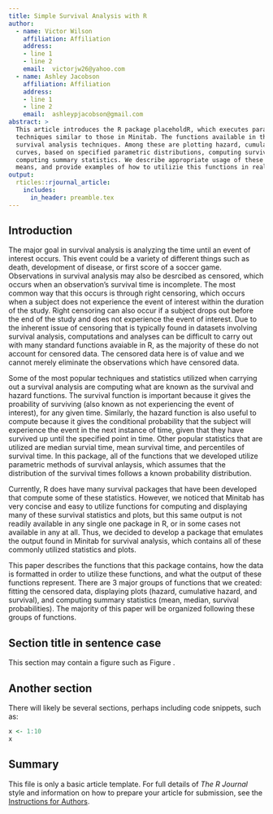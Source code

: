 ```yaml
---
title: Simple Survival Analysis with R
author:
  - name: Victor Wilson
    affiliation: Affiliation
    address:
    - line 1
    - line 2
    email:  victorjw26@yahoo.com
  - name: Ashley Jacobson
    affiliation: Affiliation
    address:
    - line 1
    - line 2
    email:  ashleypjacobson@gmail.com
abstract: >
  This article introduces the R package placeholdR, which executes parametric survival analysis
  techniques similar to those in Minitab. The functions available in this package carry out basic
  survival analysis techniques. Among these are plotting hazard, cumulative hazard, and survival
  curves, based on specified parametric distributions, computing survival probabilites, and
  computing summary statistics. We describe appropriate usage of these functions, what the output
  means, and provide examples of how to utilizie this functions in real-world datasets. 
output:
  rticles::rjournal_article:
    includes:
      in_header: preamble.tex
---
```


## Introduction

The major goal in survival analysis is analyzing the time until an event of interest occurs. This event could be a variety of different things such as death, development of disease, or first score of a soccer game. Observations in survival analysis may also be desrcibed as censored, which occurs
when an observation's survival time is incomplete. The most common way that this occurs is through right censoring, which occurs when a subject does not experience the event of interest within the duration of the study. Right censoring can also occur if a subject drops out before the end of the study and does not experience the event of interest. Due to the inherent issue of censoring that is typically found in datasets involving survival analysis, computations and analyses can be difficult to carry out with many standard functions avaiable in R, as the majority of these do not account for censored data. The censored data here is of value and we cannot merely eliminate the observations which have censored data. 

Some of the most popular techniques and statistics utilized when carrying out a survival analysis are computing what are known as the survival and hazard functions. The survival function is important because it gives the proability of surviving (also known as not experiencing the event of interest), for any given time. Similarly, the hazard function is also useful to compute because it gives the conditional probability that the subject will experience the event in the next instance of time, given that they have survived up until the specified point in time. Other popular statistics that are utilized are median survial time, mean survival time, and percentiles of survival time. In this package, all of the functions that we developed utilize parametric methods of survival anlaysis, which assumes that the distribution of the survival times follows a known probability distribution. 

Currently, R does have many survival packages that have been developed that compute some of these statistics. However, we noticed that Minitab has very concise and easy to utilize functions for computing and displaying many of these survival statistics and plots, but this same output is not readily available in any single one package in R, or in some cases not available in any at all. Thus, we decided to develop a package that emulates the output found in Minitab for survival analysis, which contains all of these commonly utilized statistics and plots.

This paper describes the functions that this package contains, how the data is formatted in order to utilize these functions, and what the output of these functions represent. There are 3 major groups of functions that we created: fitting the censored data, displaying plots (hazard, cumulative hazard, and survival), and computing summary statistics (mean, median, survival probabilities). The majority of this paper will be organized following these groups of functions. 

## Section title in sentence case

This section may contain a figure such as Figure \ref{figure:rlogo}.

\begin{figure}[htbp]
  \centering
  \includegraphics{Rlogo}
  \caption{The logo of R.}
  \label{figure:rlogo}
\end{figure}

## Another section

There will likely be several sections, perhaps including code snippets, such as:

```r
x <- 1:10
x
```

## Summary

This file is only a basic article template. For full details of _The R Journal_ style and information on how to prepare your article for submission, see the [Instructions for Authors](https://journal.r-project.org/share/author-guide.pdf).
\bibliography{RJreferences}

